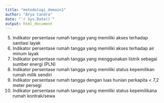 ```yaml
---
title: "metodologi_domain1"
author: "Arya Candra"
date: "`r Sys.Date()`"
output: html_document
---
```


5.	Indikator persentase rumah tangga yang memiliki akses terhadap sanitasi layak
6.	Indikator persentase rumah tangga yang memiliki akses terhadap air minum layak
7.	Indikator persentase rumah tangga yang menggunakan listrik sebagai sumber energi (PLN)
8.	Indikator persentase rumah tangga yang memiliki status kepemilikan rumah milik sendiri
9.	Indikator persentase rumah tangga dengan luas hunian perkapita < 7,2 meter persegi
10.	Indikator persentase rumah tangga yang memiliki status kepemilikana rumah kontrak/sewa